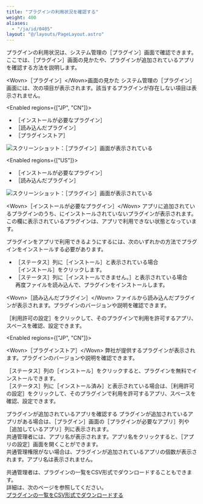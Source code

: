 ```yaml
---
title: "プラグインの利用状況を確認する"
weight: 400
aliases:
  - "/ja/id/0405"
layout: "@/layouts/PageLayout.astro"
---
```




プラグインの利用状況は、<Kintone />システム管理の<Wovn>［プラグイン］</Wovn>画面で確認できます。ここでは、<Wovn>［プラグイン］</Wovn>画面の見かたや、プラグインが追加されているアプリを確認する方法を説明します。

<Heading id="add_plugin_confirm_plugin_10">&lt;Wovn&gt;［プラグイン］&lt;/Wovn&gt;画面の見かた</Heading>
<Kintone />システム管理の<Wovn>［プラグイン］</Wovn>画面には、次の項目が表示されます。該当するプラグインが存在しない項目は表示されません。

<Enabled regions={["JP", "CN"]}>

* <Wovn>［インストールが必要なプラグイン］</Wovn>
* <Wovn>［読み込んだプラグイン］</Wovn>
* <Wovn>［プラグインストア］</Wovn>

<Img src="/k/kintone/img-ja/confirm_plugin_01.png" alt="スクリーンショット：［プラグイン］画面が表示されている" />


</Enabled>

<Enabled regions={["US"]}>

* <Wovn>［インストールが必要なプラグイン］</Wovn>
* <Wovn>［読み込んだプラグイン］</Wovn>

<Img src="/k/kintone/img-ja/confirm_plugin_01_us.png" alt="スクリーンショット：［プラグイン］画面が表示されている" />


</Enabled>

<Heading level={3} id="add_plugin_confirm_plugin_1010">&lt;Wovn&gt;［インストールが必要なプラグイン］&lt;/Wovn&gt;</Heading>
アプリに追加されているプラグインのうち、<Kintone />にインストールされていないプラグインが表示されます。この欄に表示されているプラグインは、アプリで利用できない状態となっています。

プラグインをアプリで利用できるようにするには、次のいずれかの方法でプラグインをインストールする必要があります。

* <Wovn>［ステータス］</Wovn>列に<Wovn>［インストール］</Wovn>と表示されている場合  
  <Wovn>［インストール］</Wovn>をクリックします。
* <Wovn>［ステータス］</Wovn>列に<Wovn>［インストールできません。］</Wovn>と表示されている場合<Wovn></Wovn>  
  再度ファイルを読み込んで、プラグインをインストールします。

<Heading level={3} id="add_plugin_confirm_plugin_1020">&lt;Wovn&gt;［読み込んだプラグイン］&lt;/Wovn&gt;</Heading>
ファイルから読み込んだプラグインが表示されます。プラグインのバージョンや説明を確認できます。

<Wovn>［利用許可の設定］</Wovn>をクリックして、そのプラグインで利用を許可するアプリ、スペースを確認、設定できます。

<Enabled regions={["JP", "CN"]}>

<Heading level={3} id="add_plugin_confirm_plugin_1030">&lt;Wovn&gt;［プラグインストア］&lt;/Wovn&gt;</Heading>
弊社が提供するプラグインが表示されます。プラグインのバージョンや説明を確認できます。

<Wovn>［ステータス］</Wovn>列の<Wovn>［インストール］</Wovn>をクリックすると、プラグインを無料でインストールできます。  
<Wovn>［ステータス］</Wovn>列に<Wovn>［インストール済み］</Wovn>と表示されている場合は、<Wovn>［利用許可の設定］</Wovn>をクリックして、そのプラグインで利用を許可するアプリ、スペースを確認、設定できます。


</Enabled>

<Heading id="add_plugin_confirm_plugin_20">プラグインが追加されているアプリを確認する</Heading>
プラグインが追加されているアプリがある場合は、<Wovn>［プラグイン］</Wovn>画面の<Wovn>［プラグインが必要なアプリ］</Wovn>列や<Wovn>［追加しているアプリ］</Wovn>列に表示されます。  
<Slash />共通管理者には、アプリ名が表示されます。アプリ名をクリックすると、<Wovn>［アプリの設定］</Wovn>画面を開くことができます。  
<Slash />共通管理権限がない場合は、プラグインが追加されているアプリの個数が表示されます。アプリ名は表示されません。

<Slash />共通管理者は、プラグインの一覧をCSV形式でダウンロードすることもできます。  
詳細は、次のページを参照してください。  
[プラグインの一覧をCSV形式でダウンロードする](/k/ja/id/0409.html)
